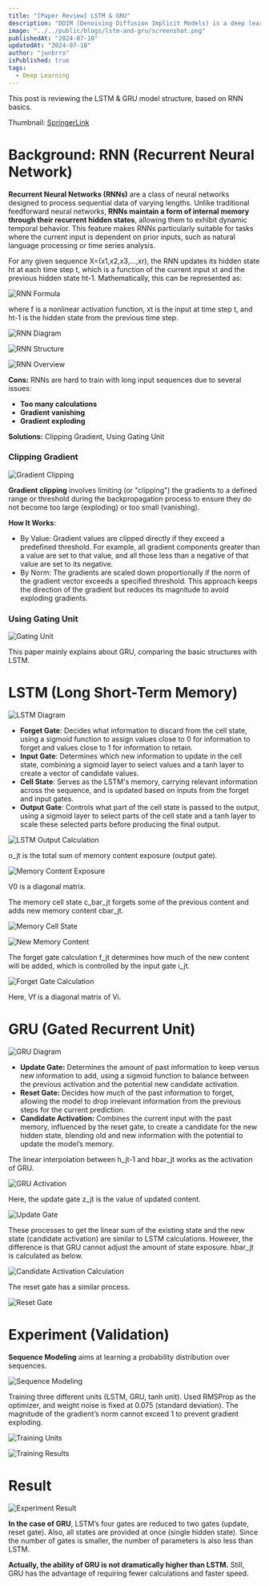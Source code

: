 ```yaml
---
title: "[Paper Review] LSTM & GRU"
description: "DDIM (Denoising Diffusion Implicit Models) is a deep learning model for efficient image generation through a refined diffusion denoising process."
image: "../../public/blogs/lstm-and-gru/screenshot.png"
publishedAt: "2024-07-10"
updatedAt: "2024-07-10"
author: "junbrro"
isPublished: true
tags:
  - Deep Learning
---
```


This post is reviewing the LSTM & GRU model structure, based on RNN basics.

Thumbnail: [SpringerLink](https://link.springer.com/article/10.1007/s11269-022-03397-6)

# Background: RNN (Recurrent Neural Network)

**Recurrent Neural Networks (RNNs)** are a class of neural networks designed to process sequential data of varying lengths. Unlike traditional feedforward neural networks, **RNNs maintain a form of internal memory through their recurrent hidden states**, allowing them to exhibit dynamic temporal behavior. This feature makes RNNs particularly suitable for tasks where the current input is dependent on prior inputs, such as natural language processing or time series analysis.

For any given sequence X=(x1,x2,x3,...,xr), the RNN updates its hidden state ht at each time step t, which is a function of the current input xt and the previous hidden state ht-1. Mathematically, this can be represented as:

![RNN Formula](https://github.com/jun-brro/deep-learning-paper-review/assets/115399447/6893aacc-b65e-4b1e-befa-12ec056af38b)

where f is a nonlinear activation function, xt is the input at time step t, and ht-1 is the hidden state from the previous time step.

![RNN Diagram](https://github.com/jun-brro/deep-learning-paper-review/assets/115399447/7bd51890-4470-438f-8c86-698e66c84a7d)

![RNN Structure](https://github.com/jun-brro/deep-learning-paper-review/assets/115399447/6407a265-e076-435f-a5da-4630cb5a90f2)

![RNN Overview](https://github.com/jun-brro/deep-learning-paper-review/assets/115399447/a5f693c6-e0f6-4b1c-ba08-f31a2e57791e)

**Cons:** RNNs are hard to train with long input sequences due to several issues:

- **Too many calculations**
- **Gradient vanishing**
- **Gradient exploding**

**Solutions:** Clipping Gradient, Using Gating Unit

### Clipping Gradient

![Gradient Clipping](https://github.com/jun-brro/deep-learning-paper-review/assets/115399447/337908c7-37ba-410e-ad30-b97b45eb6971)

**Gradient clipping** involves limiting (or "clipping") the gradients to a defined range or threshold during the backpropagation process to ensure they do not become too large (exploding) or too small (vanishing).

**How It Works**:

- By Value: Gradient values are clipped directly if they exceed a predefined threshold. For example, all gradient components greater than a value are set to that value, and all those less than a negative of that value are set to its negative.
- By Norm: The gradients are scaled down proportionally if the norm of the gradient vector exceeds a specified threshold. This approach keeps the direction of the gradient but reduces its magnitude to avoid exploding gradients.

### Using Gating Unit

![Gating Unit](https://github.com/jun-brro/deep-learning-paper-review/assets/115399447/9a6bc2f6-1971-4c1c-907a-c39e2b1d2aa3)

This paper mainly explains about GRU, comparing the basic structures with LSTM.

# LSTM (Long Short-Term Memory)

![LSTM Diagram](https://github.com/jun-brro/deep-learning-paper-review/assets/115399447/34029be4-ee80-4afa-b3c7-ab59d217604d)

- **Forget Gate**: Decides what information to discard from the cell state, using a sigmoid function to assign values close to 0 for information to forget and values close to 1 for information to retain.
- **Input Gate**: Determines which new information to update in the cell state, combining a sigmoid layer to select values and a tanh layer to create a vector of candidate values.
- **Cell State**: Serves as the LSTM's memory, carrying relevant information across the sequence, and is updated based on inputs from the forget and input gates.
- **Output Gate**: Controls what part of the cell state is passed to the output, using a sigmoid layer to select parts of the cell state and a tanh layer to scale these selected parts before producing the final output.

![LSTM Output Calculation](https://github.com/jun-brro/deep-learning-paper-review/assets/115399447/ab2c532a-07b2-46ad-98c7-4fb671b4a7f7)

o_jt is the total sum of memory content exposure (output gate).

![Memory Content Exposure](https://github.com/jun-brro/deep-learning-paper-review/assets/115399447/6ec0bc8a-34dd-4535-8936-649abd49ad45)

V0 is a diagonal matrix.

The memory cell state c_bar_jt forgets some of the previous content and adds new memory content cbar_jt.

![Memory Cell State](https://github.com/jun-brro/deep-learning-paper-review/assets/115399447/4b8b2521-d99d-4d46-9454-d245bcb0dda6)

![New Memory Content](https://github.com/jun-brro/deep-learning-paper-review/assets/115399447/81655588-08a9-40f2-8ed2-b6e51bf28363)

The forget gate calculation f_jt determines how much of the new content will be added, which is controlled by the input gate i_jt.

![Forget Gate Calculation](https://github.com/jun-brro/deep-learning-paper-review/assets/115399447/4aa734d4-8fa6-442e-8d8b-dca3bc65cecf)

Here, Vf is a diagonal matrix of Vi.

# GRU (Gated Recurrent Unit)

![GRU Diagram](https://github.com/jun-brro/deep-learning-paper-review/assets/115399447/20737357-da6c-428b-918f-2dd14eaa1489)

- **Update Gate:** Determines the amount of past information to keep versus new information to add, using a sigmoid function to balance between the previous activation and the potential new candidate activation.
- **Reset Gate:** Decides how much of the past information to forget, allowing the model to drop irrelevant information from the previous steps for the current prediction.
- **Candidate Activation:** Combines the current input with the past memory, influenced by the reset gate, to create a candidate for the new hidden state, blending old and new information with the potential to update the model’s memory.

The linear interpolation between h_jt-1 and hbar_jt works as the activation of GRU.

![GRU Activation](https://github.com/jun-brro/deep-learning-paper-review/assets/115399447/1c02cfa7-234d-4512-b10d-201b9afee926)

Here, the update gate z_jt is the value of updated content.

![Update Gate](https://github.com/jun-brro/deep-learning-paper-review/assets/115399447/3a59ab74-d0b3-4418-b708-647bf4c639c5)

These processes to get the linear sum of the existing state and the new state (candidate activation) are similar to LSTM calculations. However, the difference is that GRU cannot adjust the amount of state exposure. hbar_jt is calculated as below.

![Candidate Activation Calculation](https://github.com/jun-brro/deep-learning-paper-review/assets/115399447/3e01a169-d3fb-4834-abd1-10d4a03f7495)

The reset gate has a similar process.

![Reset Gate](https://github.com/jun-brro/deep-learning-paper-review/assets/115399447/81e4267d-557a-4ecf-8ad8-412109396f74)

# Experiment (Validation)

**Sequence Modeling** aims at learning a probability distribution over sequences.

![Sequence Modeling](https://github.com/jun-brro/deep-learning-paper-review/assets/115399447/4c12254a-97bc-4ad6-8388-c52fe9a6bf0b)

Training three different units (LSTM, GRU, tanh unit). Used RMSProp as the optimizer, and weight noise is fixed at 0.075 (standard deviation). The magnitude of the gradient’s norm cannot exceed 1 to prevent gradient exploding.

![Training Units](https://github.com/jun-brro/deep-learning-paper-review/assets/115399447/06d04510-578b-4115-8cf1-f85036d20bd6)

![Training Results](https://github.com/jun-brro/deep-learning-paper-review/assets/115399447/de7b170b-82f1-4439-8ae4-7e86b9dafc9e)

# Result

![Experiment Result](https://github.com/jun-brro/deep-learning-paper-review/assets/115399447/80cf294a-70ea-4726-a510-43a946afb614)

**In the case of GRU**, LSTM’s four gates are reduced to two gates (update, reset gate). Also, all states are provided at once (single hidden state). Since the number of gates is smaller, the number of parameters is also less than LSTM.

**Actually, the ability of GRU is not dramatically higher than LSTM.** Still, GRU has the advantage of requiring fewer calculations and faster speed.

